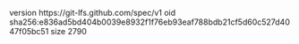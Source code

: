 version https://git-lfs.github.com/spec/v1
oid sha256:e836ad5bd404b0039e8932f1f76eb93eaf788bdb21cf5d60c527d4047f05bc51
size 2790
